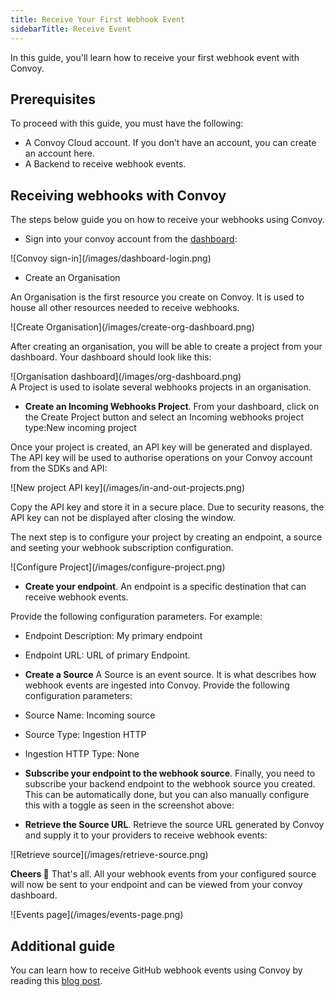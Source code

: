 ```yaml
---
title: Receive Your First Webhook Event
sidebarTitle: Receive Event
---
```


In this guide, you'll learn how to receive your first webhook event with Convoy.

## Prerequisites

To proceed with this guide, you must have the following:

- A Convoy Cloud account. If you don’t have an account, you can create an account here.
- A Backend to receive webhook events.

## Receiving webhooks with Convoy

The steps below guide you on how to receive your webhooks using Convoy.

- Sign into your convoy account from the [dashboard](https://dashboard.getconvoy.io/):

<Frame>![Convoy sign-in](/images/dashboard-login.png)</Frame>

- Create an Organisation

An Organisation is the first resource you create on Convoy. It is used to house all other resources needed to receive webhooks.

<Frame>![Create Organisation](/images/create-org-dashboard.png)</Frame>

After creating an organisation, you will be able to create a project from your dashboard. Your dashboard should look like this:

<Frame>![Organisation dashboard](/images/org-dashboard.png)</Frame>

<br />

<Tip>
  A Project is used to isolate several webhooks projects in an organisation.
</Tip>

- **Create an Incoming Webhooks Project**. From your dashboard, click on the Create Project button and select an Incoming webhooks project type:New incoming project

Once your project is created, an API key will be generated and displayed. The API key will be used to authorise operations on your Convoy account from the SDKs and API:

<Frame>![New project API key](/images/in-and-out-projects.png)</Frame>

Copy the API key and store it in a secure place. Due to security reasons, the API key can not be displayed after closing the window.

The next step is to configure your project by creating an endpoint, a source and seeting your webhook subscription configuration.

<Frame>![Configure Project](/images/configure-project.png)</Frame>

- **Create your endpoint**. An endpoint is a specific destination that can receive webhook events.

Provide the following configuration parameters. For example:

- Endpoint Description: My primary endpoint
- Endpoint URL: URL of primary Endpoint.
- **Create a Source** A Source is an event source. It is what describes how webhook events are ingested into Convoy. Provide the following configuration parameters:
- Source Name: Incoming source
- Source Type: Ingestion HTTP
- Ingestion HTTP Type: None

- **Subscribe your endpoint to the webhook source**. Finally, you need to subscribe your backend endpoint to the webhook source you created. This can be automatically done, but you can also manually configure this with a toggle as seen in the screenshot above:

- **Retrieve the Source URL**. Retrieve the source URL generated by Convoy and supply it to your providers to receive webhook events:

<Frame>![Retrieve source](/images/retrieve-source.png)</Frame>

**Cheers 🎉** That's all. All your webhook events from your configured source will now be sent to your endpoint and can be viewed from your convoy dashboard.

<Frame>![Events page](/images/events-page.png)</Frame>

## Additional guide

You can learn how to receive GitHub webhook events using Convoy by reading this [blog post](https://getconvoy.io/blog/receiving-wehbook-events-from-github-with-convoy).
